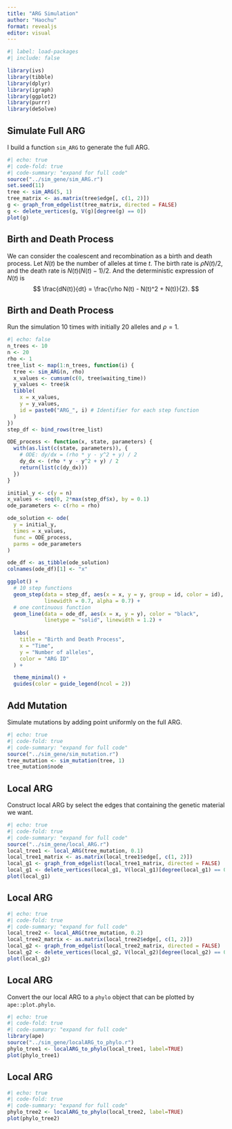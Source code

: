 ```yaml
---
title: "ARG Simulation"
author: "Haochu"
format: revealjs
editor: visual
---
```


```r
#| label: load-packages
#| include: false

library(ivs)
library(tibble)
library(dplyr)
library(igraph)
library(ggplot2)
library(purrr)
library(deSolve)
```

## Simulate Full ARG

I build a function `sim_ARG` to generate the full ARG.

```r
#| echo: true
#| code-fold: true
#| code-summary: "expand for full code"
source("../sim_gene/sim_ARG.r")
set.seed(11)
tree <- sim_ARG(5, 1)
tree_matrix <- as.matrix(tree$edge[, c(1, 2)])
g <- graph_from_edgelist(tree_matrix, directed = FALSE)
g <- delete_vertices(g, V(g)[degree(g) == 0])
plot(g)
```

## Birth and Death Process

We can consider the coalescent and recombination as a birth and death process. Let $N(t)$ be the number of alleles at time $t$. The birth rate is $\rho N(t)/2$, and the death rate is $N(t)(N(t)-1)/2$. And the deterministic expression of $N(t)$ is $$
\frac{dN(t)}{dt} = \frac{\rho N(t) - N(t)^2 + N(t)}{2}.
$$

## Birth and Death Process

Run the simulation 10 times with initially $20$ alleles and $\rho=1$.

```r
#| echo: false
n_trees <- 10
n <- 20
rho <- 1
tree_list <- map(1:n_trees, function(i) {
  tree <- sim_ARG(n, rho)
  x_values <- cumsum(c(0, tree$waiting_time))
  y_values <- tree$k
  tibble(
    x = x_values,
    y = y_values,
    id = paste0("ARG_", i) # Identifier for each step function
  )
})
step_df <- bind_rows(tree_list)

ODE_process <- function(x, state, parameters) {
  with(as.list(c(state, parameters)), {
    # ODE: dy/dx = (rho * y - y^2 + y) / 2
    dy_dx <- (rho * y - y^2 + y) / 2
    return(list(c(dy_dx)))
  })
}

initial_y <- c(y = n)
x_values <- seq(0, 2*max(step_df$x), by = 0.1)
ode_parameters <- c(rho = rho)

ode_solution <- ode(
  y = initial_y,
  times = x_values,
  func = ODE_process,
  parms = ode_parameters
)

ode_df <- as_tibble(ode_solution)
colnames(ode_df)[1] <- "x"

ggplot() +
  # 10 step functions 
  geom_step(data = step_df, aes(x = x, y = y, group = id, color = id),
            linewidth = 0.7, alpha = 0.7) +
  # one continuous function
  geom_line(data = ode_df, aes(x = x, y = y), color = "black",
            linetype = "solid", linewidth = 1.2) +
  
  labs(
    title = "Birth and Death Process",
    x = "Time",
    y = "Number of alleles",
    color = "ARG ID"
  ) +

  theme_minimal() +
  guides(color = guide_legend(ncol = 2))

```

## Add Mutation

Simulate mutations by adding point uniformly on the full ARG.

```r
#| echo: true
#| code-fold: true
#| code-summary: "expand for full code"
source("../sim_gene/sim_mutation.r")
tree_mutation <- sim_mutation(tree, 1)
tree_mutation$node
```

## Local ARG

Construct local ARG by select the edges that containing the genetic material we want.

```r
#| echo: true
#| code-fold: true
#| code-summary: "expand for full code"
source("../sim_gene/local_ARG.r")
local_tree1 <- local_ARG(tree_mutation, 0.1)
local_tree1_matrix <- as.matrix(local_tree1$edge[, c(1, 2)])
local_g1 <- graph_from_edgelist(local_tree1_matrix, directed = FALSE)
local_g1 <- delete_vertices(local_g1, V(local_g1)[degree(local_g1) == 0])
plot(local_g1)
```

## Local ARG

```r
#| echo: true
#| code-fold: true
#| code-summary: "expand for full code"
local_tree2 <- local_ARG(tree_mutation, 0.2)
local_tree2_matrix <- as.matrix(local_tree2$edge[, c(1, 2)])
local_g2 <- graph_from_edgelist(local_tree2_matrix, directed = FALSE)
local_g2 <- delete_vertices(local_g2, V(local_g2)[degree(local_g2) == 0])
plot(local_g2)
```

## Local ARG

Convert the our local ARG to a `phylo` object that can be plotted by `ape::plot.phylo`.

```r
#| echo: true
#| code-fold: true
#| code-summary: "expand for full code"
library(ape)
source("../sim_gene/localARG_to_phylo.r")
phylo_tree1 <- localARG_to_phylo(local_tree1, label=TRUE)
plot(phylo_tree1)
```

## Local ARG

```r
#| echo: true
#| code-fold: true
#| code-summary: "expand for full code"
phylo_tree2 <- localARG_to_phylo(local_tree2, label=TRUE)
plot(phylo_tree2)
```